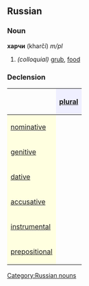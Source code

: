 ==Russian==
[[Category:Russian nouns]]
===Noun===
'''харчи''' (kharčí) ''m/pl''

#''(colloquial)'' [[grub]], [[food]]

===Declension===
{| border="1" cellpadding="4" cellspacing="0"
!
! style="background-color: #EFEFFF" align="center"|[[plural]]
|-
! style="background-color: #FFFFE0" align="left"|[[nominative case|nominative]]
| align="center"|{{Unicode|харчи́}}
|-
! style="background-color: #FFFFE0" align="left"|[[genitive case|genitive]]
| align="center"|{{Unicode|харче́й}}
|-
! style="background-color: #FFFFE0" align="left"|[[dative case|dative]]
| align="center"|{{Unicode|харча́м}}
|-
! style="background-color: #FFFFE0" align="left"|[[accusative case|accusative]]
| align="center"|{{Unicode|харчи́}}
|-
! style="background-color: #FFFFE0" align="left"|[[instrumental case|instrumental]]
| align="center"|{{Unicode|харча́ми}}
|-
! style="background-color: #FFFFE0" align="left"|[[prepositional case|prepositional]]
| align="center"|{{Unicode|о харча́х}}
|}